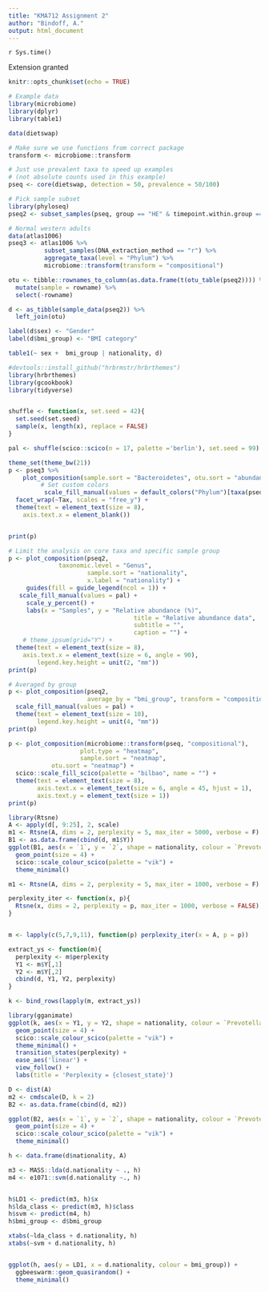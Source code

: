 ```yaml
---
title: "KMA712 Assignment 2"
author: "Bindoff, A."
output: html_document
---
```


`r Sys.time()`

Extension granted

```r
knitr::opts_chunk$set(echo = TRUE)
```

```r
# Example data
library(microbiome)
library(dplyr)
library(table1)

data(dietswap)

# Make sure we use functions from correct package
transform <- microbiome::transform

# Just use prevalent taxa to speed up examples
# (not absolute counts used in this example)
pseq <- core(dietswap, detection = 50, prevalence = 50/100)

# Pick sample subset
library(phyloseq)
pseq2 <- subset_samples(pseq, group == "HE" & timepoint.within.group == 1)

# Normal western adults
data(atlas1006)
pseq3 <- atlas1006 %>%
          subset_samples(DNA_extraction_method == "r") %>%
          aggregate_taxa(level = "Phylum") %>%  
          microbiome::transform(transform = "compositional")

```

```r
otu <- tibble::rownames_to_column(as.data.frame(t(otu_table(pseq2)))) %>%
  mutate(sample = rowname) %>%
  select(-rowname)

d <- as_tibble(sample_data(pseq2)) %>% 
  left_join(otu)

label(d$sex) <- "Gender"
label(d$bmi_group) <- "BMI category"
```

```r

table1(~ sex +  bmi_group | nationality, d)

```

```r
#devtools::install_github("hrbrmstr/hrbrthemes")
library(hrbrthemes)
library(gcookbook)
library(tidyverse)


shuffle <- function(x, set.seed = 42){
  set.seed(set.seed)
  sample(x, length(x), replace = FALSE)
}

pal <- shuffle(scico::scico(n = 17, palette ='berlin'), set.seed = 99)
```

```r
theme_set(theme_bw(21))
p <- pseq3 %>%
    plot_composition(sample.sort = "Bacteroidetes", otu.sort = "abundance", alpha = 0.3) +
         # Set custom colors
          scale_fill_manual(values = default_colors("Phylum")[taxa(pseq3)]) +
  facet_wrap(~Tax, scales = "free_y") +
  theme(text = element_text(size = 8),
    axis.text.x = element_blank())


print(p)

```


```r

# Limit the analysis on core taxa and specific sample group
p <- plot_composition(pseq2,
              taxonomic.level = "Genus",
                      sample.sort = "nationality",
                      x.label = "nationality") +
     guides(fill = guide_legend(ncol = 1)) +
   scale_fill_manual(values = pal) +
     scale_y_percent() +
     labs(x = "Samples", y = "Relative abundance (%)",
                                   title = "Relative abundance data",
                                   subtitle = "",
                                   caption = "") + 
    # theme_ipsum(grid="Y") +
  theme(text = element_text(size = 8),
    axis.text.x = element_text(size = 6, angle = 90),
        legend.key.height = unit(2, "mm"))
print(p)  
```

```r

# Averaged by group
p <- plot_composition(pseq2,
                      average_by = "bmi_group", transform = "compositional") +
  scale_fill_manual(values = pal) +
  theme(text = element_text(size = 10),
        legend.key.height = unit(4, "mm"))
print(p)
```

```r
p <- plot_composition(microbiome::transform(pseq, "compositional"),
                    plot.type = "heatmap",
                    sample.sort = "neatmap",
            otu.sort = "neatmap") +
  scico::scale_fill_scico(palette = "bilbao", name = "") +
  theme(text = element_text(size = 8),
        axis.text.x = element_text(size = 6, angle = 45, hjust = 1),
        axis.text.y = element_text(size = 1))
print(p)
```

```r
library(Rtsne)
A <- apply(d[, 9:25], 2, scale)
m1 <- Rtsne(A, dims = 2, perplexity = 5, max_iter = 5000, verbose = F)
B1 <- as.data.frame(cbind(d, m1$Y))
ggplot(B1, aes(x = `1`, y = `2`, shape = nationality, colour = `Prevotella melaninogenica et rel.`)) +
  geom_point(size = 4) +
  scico::scale_colour_scico(palette = "vik") +
  theme_minimal()
```

```r
m1 <- Rtsne(A, dims = 2, perplexity = 5, max_iter = 1000, verbose = F)

perplexity_iter <- function(x, p){
  Rtsne(x, dims = 2, perplexity = p, max_iter = 1000, verbose = FALSE)
}


m <- lapply(c(5,7,9,11), function(p) perplexity_iter(x = A, p = p))

extract_ys <- function(m){
  perplexity <- m$perplexity
  Y1 <- m$Y[,1]
  Y2 <- m$Y[,2]
  cbind(d, Y1, Y2, perplexity)
}

k <- bind_rows(lapply(m, extract_ys))

```

```r
library(gganimate)
ggplot(k, aes(x = Y1, y = Y2, shape = nationality, colour = `Prevotella melaninogenica et rel.`)) +
  geom_point(size = 4) +
  scico::scale_colour_scico(palette = "vik") +
  theme_minimal() +
  transition_states(perplexity) +
  ease_aes('linear') +
  view_follow() +
  labs(title = 'Perplexity = {closest_state}')

```

```r

D <- dist(A)
m2 <- cmdscale(D, k = 2)
B2 <- as.data.frame(cbind(d, m2))

ggplot(B2, aes(x = `1`, y = `2`, shape = nationality, colour = `Prevotella melaninogenica et rel.`)) +
  geom_point(size = 4) +
  scico::scale_colour_scico(palette = "vik") +
  theme_minimal()

```


```r

h <- data.frame(d$nationality, A)

m3 <- MASS::lda(d.nationality ~ ., h)
m4 <- e1071::svm(d.nationality ~., h)


h$LD1 <- predict(m3, h)$x
h$lda_class <- predict(m3, h)$class
h$svm <- predict(m4, h)
h$bmi_group <- d$bmi_group

xtabs(~lda_class + d.nationality, h)
xtabs(~svm + d.nationality, h)


ggplot(h, aes(y = LD1, x = d.nationality, colour = bmi_group)) +
  ggbeeswarm::geom_quasirandom() +
  theme_minimal()

```



